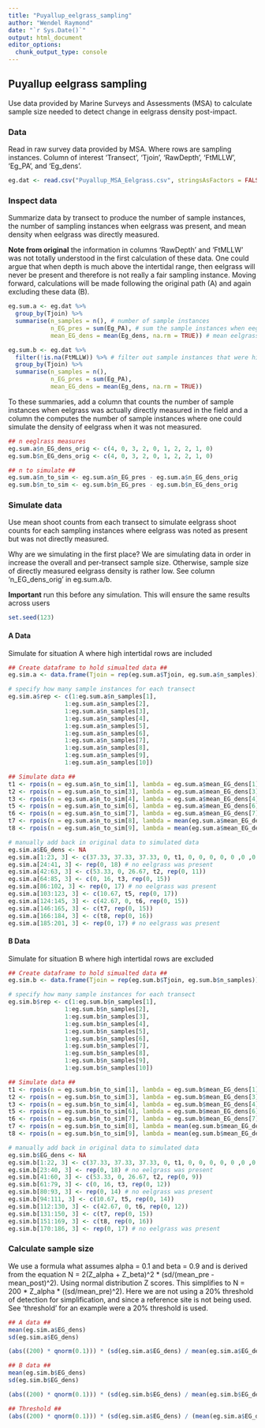 ```yaml
---
title: "Puyallup_eelgrass_sampling"
author: "Wendel Raymond"
date: "`r Sys.Date()`"
output: html_document
editor_options: 
  chunk_output_type: console
---
```


## Puyallup eelgrass sampling
Use data provided by Marine Surveys and Assessments (MSA) to calculate sample size needed to detect change in eelgrass density post-impact.

### Data
Read in raw survey data provided by MSA. Where rows are sampling instances. Column of interest 'Transect', 'Tjoin', 'RawDepth', 'FtMLLW', 'Eg_PA', and 'Eg_dens'.

```r
eg.dat <- read.csv("Puyallup_MSA_Eelgrass.csv", stringsAsFactors = FALSE, header = TRUE)
```

### Inspect data
Summarize data by transect to produce the number of sample instances, the number of sampling instances when eelgrass was present, and mean density when eelgrass was directly measured.

**Note from original** the information in columns 'RawDepth' and 'FtMLLW' was not totally understood in the first calculation of these data. One could argue that when depth is much above the intertidal range, then eelgrass will never be present and therefore is not really a fair sampling instance. Moving forward, calculations will be made following the original path (A) and again excluding these data (B).

```r
eg.sum.a <- eg.dat %>% 
  group_by(Tjoin) %>% 
  summarise(n_samples = n(), # number of sample instances
            n_EG_pres = sum(Eg_PA), # sum the sample instances when eeglrass was present
            mean_EG_dens = mean(Eg_dens, na.rm = TRUE)) # mean eelgrass when it was directly measured

eg.sum.b <- eg.dat %>% 
  filter(!is.na(FtMLLW)) %>% # filter out sample instances that were high intertidal (no eelgrass ever)
  group_by(Tjoin) %>% 
  summarise(n_samples = n(),
            n_EG_pres = sum(Eg_PA),
            mean_EG_dens = mean(Eg_dens, na.rm = TRUE))
```

To these summaries, add a column that counts the number of sample instances when eelgrass was actually directly measured in the field and a column the computes the number of sample instances where one could simulate the density of eelgrass when it was not measured. 

```r
## n eeglrass measures
eg.sum.a$n_EG_dens_orig <- c(4, 0, 3, 2, 0, 1, 2, 2, 1, 0)
eg.sum.b$n_EG_dens_orig <- c(4, 0, 3, 2, 0, 1, 2, 2, 1, 0)

## n to simulate ##
eg.sum.a$n_to_sim <- eg.sum.a$n_EG_pres - eg.sum.a$n_EG_dens_orig
eg.sum.b$n_to_sim <- eg.sum.b$n_EG_pres - eg.sum.b$n_EG_dens_orig
```

### Simulate data
Use mean shoot counts from each transect to simulate eelgrass shoot counts for each sampling instances where eelgrass was noted as present but was not directly measured.

Why are we simulating in the first place? We are simulating data in order in increase the overall and per-transect sample size. Otherwise, sample size of directly measured eelgrass density is rather low. See column 'n_EG_dens_orig' in eg.sum.a/b.

**Important** run this before any simulation. This will ensure the same results across users
```r
set.seed(123)
```


#### A Data
Simulate for situation A where high intertidal rows are included
```r
## Create dataframe to hold simualted data ##
eg.sim.a <- data.frame(Tjoin = rep(eg.sum.a$Tjoin, eg.sum.a$n_samples))

# specify how many sample instances for each transect 
eg.sim.a$rep <- c(1:eg.sum.a$n_samples[1],
                1:eg.sum.a$n_samples[2],
                1:eg.sum.a$n_samples[3],
                1:eg.sum.a$n_samples[4],
                1:eg.sum.a$n_samples[5],
                1:eg.sum.a$n_samples[6],
                1:eg.sum.a$n_samples[7],
                1:eg.sum.a$n_samples[8],
                1:eg.sum.a$n_samples[9],
                1:eg.sum.a$n_samples[10])

## Simulate data ##
t1 <- rpois(n = eg.sum.a$n_to_sim[1], lambda = eg.sum.a$mean_EG_dens[1])
t2 <- rpois(n = eg.sum.a$n_to_sim[3], lambda = eg.sum.a$mean_EG_dens[3])
t3 <- rpois(n = eg.sum.a$n_to_sim[4], lambda = eg.sum.a$mean_EG_dens[4])
t5 <- rpois(n = eg.sum.a$n_to_sim[6], lambda = eg.sum.a$mean_EG_dens[6])
t6 <- rpois(n = eg.sum.a$n_to_sim[7], lambda = eg.sum.a$mean_EG_dens[7])
t7 <- rpois(n = eg.sum.a$n_to_sim[8], lambda = mean(eg.sum.a$mean_EG_dens, na.rm = TRUE))
t8 <- rpois(n = eg.sum.a$n_to_sim[9], lambda = mean(eg.sum.a$mean_EG_dens, na.rm = TRUE))

# manually add back in original data to simulated data 
eg.sim.a$EG_dens <- NA
eg.sim.a[1:23, 3] <- c(37.33, 37.33, 37.33, 0, t1, 0, 0, 0, 0, 0 ,0 ,0, 0, 0, 0)
eg.sim.a[24:41, 3] <- rep(0, 18) # no eelgrass was present
eg.sim.a[42:63, 3] <- c(53.33, 0, 26.67, t2, rep(0, 11))
eg.sim.a[64:85, 3] <- c(0, 16, t3, rep(0, 15))
eg.sim.a[86:102, 3] <- rep(0, 17) # no eelgrass was present
eg.sim.a[103:123, 3] <- c(10.67, t5, rep(0, 17))
eg.sim.a[124:145, 3] <- c(42.67, 0, t6, rep(0, 15))
eg.sim.a[146:165, 3] <- c(t7, rep(0, 15))
eg.sim.a[166:184, 3] <- c(t8, rep(0, 16))
eg.sim.a[185:201, 3] <- rep(0, 17) # no eelgrass was present
```

#### B Data
Simulate for situation B where high intertidal rows are excluded
```r
## Create dataframe to hold simualted data ##
eg.sim.b <- data.frame(Tjoin = rep(eg.sum.b$Tjoin, eg.sum.b$n_samples))

# specify how many sample instances for each transect 
eg.sim.b$rep <- c(1:eg.sum.b$n_samples[1],
                1:eg.sum.b$n_samples[2],
                1:eg.sum.b$n_samples[3],
                1:eg.sum.b$n_samples[4],
                1:eg.sum.b$n_samples[5],
                1:eg.sum.b$n_samples[6],
                1:eg.sum.b$n_samples[7],
                1:eg.sum.b$n_samples[8],
                1:eg.sum.b$n_samples[9],
                1:eg.sum.b$n_samples[10])

## Simulate data ##
t1 <- rpois(n = eg.sum.b$n_to_sim[1], lambda = eg.sum.b$mean_EG_dens[1])
t2 <- rpois(n = eg.sum.b$n_to_sim[3], lambda = eg.sum.b$mean_EG_dens[3])
t3 <- rpois(n = eg.sum.b$n_to_sim[4], lambda = eg.sum.b$mean_EG_dens[4])
t5 <- rpois(n = eg.sum.b$n_to_sim[6], lambda = eg.sum.b$mean_EG_dens[6])
t6 <- rpois(n = eg.sum.b$n_to_sim[7], lambda = eg.sum.b$mean_EG_dens[7])
t7 <- rpois(n = eg.sum.b$n_to_sim[8], lambda = mean(eg.sum.b$mean_EG_dens, na.rm = TRUE))
t8 <- rpois(n = eg.sum.b$n_to_sim[9], lambda = mean(eg.sum.b$mean_EG_dens, na.rm = TRUE))

# manually add back in original data to simulated data 
eg.sim.b$EG_dens <- NA
eg.sim.b[1:22, 3] <- c(37.33, 37.33, 37.33, 0, t1, 0, 0, 0, 0, 0 ,0 ,0, 0, 0)
eg.sim.b[23:40, 3] <- rep(0, 18) # no eelgrass was present
eg.sim.b[41:60, 3] <- c(53.33, 0, 26.67, t2, rep(0, 9))
eg.sim.b[61:79, 3] <- c(0, 16, t3, rep(0, 12))
eg.sim.b[80:93, 3] <- rep(0, 14) # no eelgrass was present
eg.sim.b[94:111, 3] <- c(10.67, t5, rep(0, 14))
eg.sim.b[112:130, 3] <- c(42.67, 0, t6, rep(0, 12))
eg.sim.b[131:150, 3] <- c(t7, rep(0, 15))
eg.sim.b[151:169, 3] <- c(t8, rep(0, 16))
eg.sim.b[170:186, 3] <- rep(0, 17) # no eelgrass was present
```

### Calculate sample size
We use a formula what assumes alpha = 0.1 and beta = 0.9 and is derived from the equation N = 2(Z_alpha + Z_beta)^2 * (sd/(mean_pre - mean_post)^2). Using normal distribution Z scores. This simplifies to N = 200 * Z_alpha * ((sd/mean_pre)^2). Here we are not using a 20% threshold of detection for simplification, and since a reference site is not being used. See 'threshold' for an example were a 20% threshold is used.

```r
## A data ##
mean(eg.sim.a$EG_dens)
sd(eg.sim.a$EG_dens)

(abs((200) * qnorm(0.1))) * (sd(eg.sim.a$EG_dens) / mean(eg.sim.a$EG_dens)^2)

## B data ##
mean(eg.sim.b$EG_dens)
sd(eg.sim.b$EG_dens)

(abs((200) * qnorm(0.1))) * (sd(eg.sim.b$EG_dens) / mean(eg.sim.b$EG_dens)^2)

## Threshold ##
(abs((200) * qnorm(0.1))) * (sd(eg.sim.a$EG_dens) / (mean(eg.sim.a$EG_dens) - (0.2 * mean(eg.sim.a$EG_dens)))^2)
```


